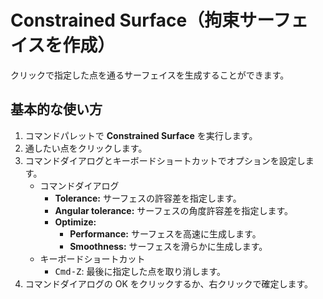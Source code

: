 
# Constrained Surface（拘束サーフェイスを作成）

<Reference shortcut="" command="Constrained Surface" button="" />

クリックで指定した点を通るサーフェイスを生成することができます。

## 基本的な使い方

1. コマンドパレットで **Constrained Surface** を実行します。
2. 通したい点をクリックします。
3. コマンドダイアログとキーボードショートカットでオプションを設定します。
    - <Kst>コマンドダイアログ</Kst>
        - **Tolerance:** サーフェスの許容差を指定します。
        - **Angular tolerance:** サーフェスの角度許容差を指定します。
        - **Optimize:**
            - **Performance:** サーフェスを高速に生成します。
            - **Smoothness:** サーフェスを滑らかに生成します。
    - <Kst>キーボードショートカット</Kst>
        - <kbd>Cmd-Z</kbd>: 最後に指定した点を取り消します。
4. コマンドダイアログの OK をクリックするか、右クリックで確定します。

<VideoPlayer fileName="constrained-surface"/>